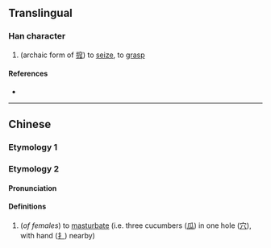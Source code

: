 {{character info/new}}
==Translingual==

===Han character===
{{Han char|rn=64|rad=手|as=20|sn=23|four=|canj=QJCO,XQJCO|ids=⿰扌⿳穴瓜㼌}}

# (archaic form of [[搲]]) to [[seize]], to [[grasp]]

====References====
* {{Han ref|kx=0464.260|dkj=13039|dj=0813.220|hdz=31992.020|uh=6528|ud=25896}}

----

==Chinese==

===Etymology 1===
{{zh-see|搲|v}}

===Etymology 2===
{{zh-forms}}

{{rfe|lang=zh}}

====Pronunciation====
{{zh-pron
|m=wā
|cat=v
}}

====Definitions====
{{zh-hanzi}}

# {{lb|zh|slang}} (''of females'') to [[masturbate]] (i.e. three cucumbers ([[瓜]]) in one hole ([[穴]]), with hand ([[扌]]) nearby)